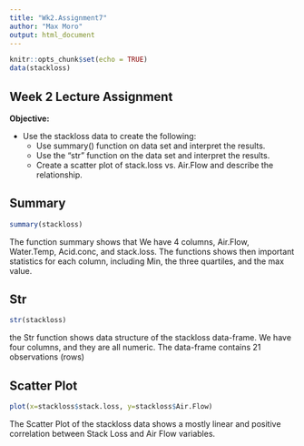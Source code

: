 ```yaml
---
title: "Wk2.Assignment7"
author: "Max Moro"
output: html_document
---
```


```r
knitr::opts_chunk$set(echo = TRUE)
data(stackloss)
```

## Week 2 Lecture Assignment

**Objective:**

- Use the stackloss data to create the following:
    - Use summary() function on data set and interpret the results.
    - Use the “str” function on the data set and interpret the results.
    - Create a scatter plot of stack.loss vs. Air.Flow and describe the relationship.

## Summary

```r
summary(stackloss)
```

The function summary shows that We have 4 columns, Air.Flow, Water.Temp, Acid.conc, and stack.loss. The functions shows then important statistics for each column, including Min, the three quartiles, and the max value. 

## Str

```r
str(stackloss)
```

the Str function shows  data structure of the stackloss data-frame. We have four columns, and they are all numeric. The data-frame contains 21 observations (rows)

## Scatter Plot

```r
plot(x=stackloss$stack.loss, y=stackloss$Air.Flow)
```

The Scatter Plot of the stackloss data shows a mostly linear and positive correlation between Stack Loss  and Air Flow variables. 
